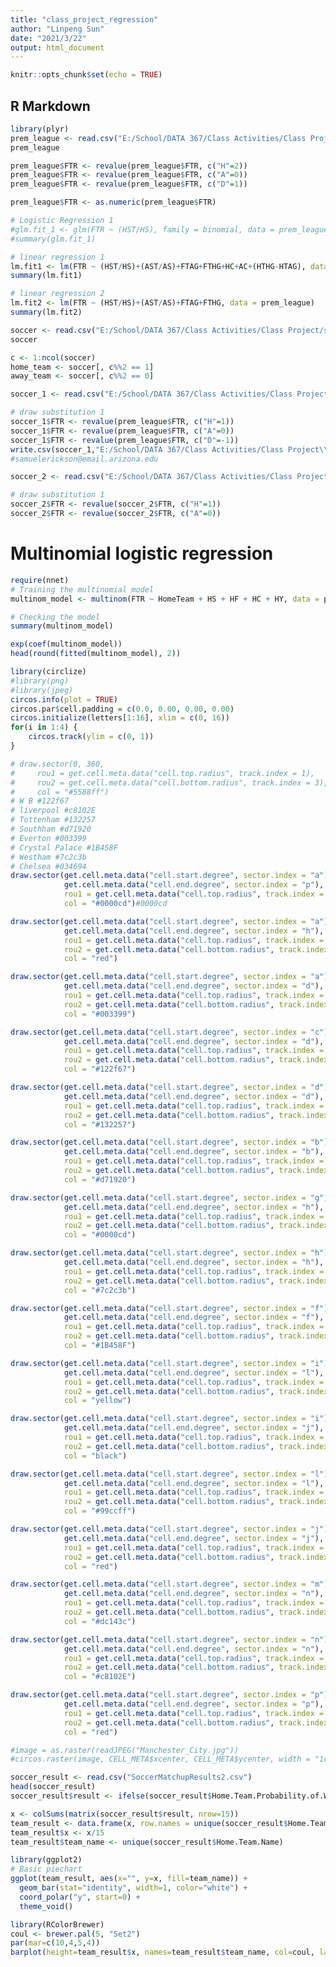 ---
title: "class_project_regression"
author: "Linpeng Sun"
date: "2021/3/22"
output: html_document
---

```{r setup, include=FALSE}
knitr::opts_chunk$set(echo = TRUE)
```

## R Markdown

```{r}
library(plyr)
prem_league <- read.csv("E:/School/DATA 367/Class Activities/Class Project/E0.csv", na.strings = "?")
prem_league
```

```{r}
prem_league$FTR <- revalue(prem_league$FTR, c("H"=2))
prem_league$FTR <- revalue(prem_league$FTR, c("A"=0))
prem_league$FTR <- revalue(prem_league$FTR, c("D"=1))
```

```{r}
prem_league$FTR <- as.numeric(prem_league$FTR)
```

```{r}
# Logistic Regression 1
#glm.fit_1 <- glm(FTR ~ (HST/HS), family = binomial, data = prem_league)
#summary(glm.fit_1)
```

```{r}
# linear regression 1
lm.fit1 <- lm(FTR ~ (HST/HS)+(AST/AS)+FTAG+FTHG+HC+AC+(HTHG-HTAG), data = prem_league) 
summary(lm.fit1)
```

```{r}
# linear regression 2
lm.fit2 <- lm(FTR ~ (HST/HS)+(AST/AS)+FTAG+FTHG, data = prem_league) 
summary(lm.fit2)
```

```{r}
soccer <- read.csv("E:/School/DATA 367/Class Activities/Class Project/soccer.csv", na.strings = "?")
soccer
```

```{r}
c <- 1:ncol(soccer)
home_team <- soccer[, c%%2 == 1]
away_team <- soccer[, c%%2 == 0]
```

```{r}
soccer_1 <- read.csv("E:/School/DATA 367/Class Activities/Class Project/soccer_SUPER_NEW.csv", na.strings = "?")
```

```{r}
# draw substitution 1
soccer_1$FTR <- revalue(prem_league$FTR, c("H"=1))
soccer_1$FTR <- revalue(prem_league$FTR, c("A"=0))
soccer_1$FTR <- revalue(prem_league$FTR, c("D"=-1))
write.csv(soccer_1,"E:/School/DATA 367/Class Activities/Class Project\\soccer_negative_one_zero _one.csv", row.names = FALSE)
#samuelerickson@email.arizona.edu
```

```{r}
soccer_2 <- read.csv("E:/School/DATA 367/Class Activities/Class Project/soccer_SUPER_NEW.csv", na.strings = "?")
```

```{r}
# draw substitution 1
soccer_2$FTR <- revalue(soccer_2$FTR, c("H"=1))
soccer_2$FTR <- revalue(soccer_2$FTR, c("A"=0))
```

# Multinomial logistic regression
```{r}
require(nnet)
# Training the multinomial model
multinom_model <- multinom(FTR ~ HomeTeam + HS + HF + HC + HY, data = prem_league)

# Checking the model
summary(multinom_model)
```

```{r}
exp(coef(multinom_model))
head(round(fitted(multinom_model), 2))
```

```{r}
library(circlize)
#library(png)
#library(jpeg)
circos.info(plot = TRUE)
circos.par$cell.padding = c(0.0, 0.00, 0.00, 0.00)
circos.initialize(letters[1:16], xlim = c(0, 16))
for(i in 1:4) {
    circos.track(ylim = c(0, 1))
}

# draw.sector(0, 360, 
#     rou1 = get.cell.meta.data("cell.top.radius", track.index = 1),
#     rou2 = get.cell.meta.data("cell.bottom.radius", track.index = 3),
#     col = "#5588ff")    
# W B #122f67
# liverpool #c8102E
# Tottenham #132257
# Southham #d71920
# Everton #003399
# Crystal Palace #1B458F
# Westham #7c2c3b
# Chelsea #034694
draw.sector(get.cell.meta.data("cell.start.degree", sector.index = "a"),
            get.cell.meta.data("cell.end.degree", sector.index = "p"),
            rou1 = get.cell.meta.data("cell.top.radius", track.index = 1),
            col = "#0000cd")#0000cd   

draw.sector(get.cell.meta.data("cell.start.degree", sector.index = "a"),
            get.cell.meta.data("cell.end.degree", sector.index = "h"),
            rou1 = get.cell.meta.data("cell.top.radius", track.index = 1),
            rou2 = get.cell.meta.data("cell.bottom.radius", track.index = 4),
            col = "red")

draw.sector(get.cell.meta.data("cell.start.degree", sector.index = "a"),
            get.cell.meta.data("cell.end.degree", sector.index = "d"),
            rou1 = get.cell.meta.data("cell.top.radius", track.index = 1),
            rou2 = get.cell.meta.data("cell.bottom.radius", track.index = 3),
            col = "#003399")

draw.sector(get.cell.meta.data("cell.start.degree", sector.index = "c"),
            get.cell.meta.data("cell.end.degree", sector.index = "d"),
            rou1 = get.cell.meta.data("cell.top.radius", track.index = 1),
            rou2 = get.cell.meta.data("cell.bottom.radius", track.index = 2),
            col = "#122f67")

draw.sector(get.cell.meta.data("cell.start.degree", sector.index = "d"),
            get.cell.meta.data("cell.end.degree", sector.index = "d"),
            rou1 = get.cell.meta.data("cell.top.radius", track.index = 1),
            rou2 = get.cell.meta.data("cell.bottom.radius", track.index = 1),
            col = "#132257")

draw.sector(get.cell.meta.data("cell.start.degree", sector.index = "b"),
            get.cell.meta.data("cell.end.degree", sector.index = "b"),
            rou1 = get.cell.meta.data("cell.top.radius", track.index = 1),
            rou2 = get.cell.meta.data("cell.bottom.radius", track.index = 1),
            col = "#d71920")

draw.sector(get.cell.meta.data("cell.start.degree", sector.index = "g"),
            get.cell.meta.data("cell.end.degree", sector.index = "h"),
            rou1 = get.cell.meta.data("cell.top.radius", track.index = 1),
            rou2 = get.cell.meta.data("cell.bottom.radius", track.index = 2),
            col = "#0000cd")

draw.sector(get.cell.meta.data("cell.start.degree", sector.index = "h"),
            get.cell.meta.data("cell.end.degree", sector.index = "h"),
            rou1 = get.cell.meta.data("cell.top.radius", track.index = 1),
            rou2 = get.cell.meta.data("cell.bottom.radius", track.index = 1),
            col = "#7c2c3b")

draw.sector(get.cell.meta.data("cell.start.degree", sector.index = "f"),
            get.cell.meta.data("cell.end.degree", sector.index = "f"),
            rou1 = get.cell.meta.data("cell.top.radius", track.index = 1),
            rou2 = get.cell.meta.data("cell.bottom.radius", track.index = 1),
            col = "#1B458F")

draw.sector(get.cell.meta.data("cell.start.degree", sector.index = "i"),
            get.cell.meta.data("cell.end.degree", sector.index = "l"),
            rou1 = get.cell.meta.data("cell.top.radius", track.index = 1),
            rou2 = get.cell.meta.data("cell.bottom.radius", track.index = 3),
            col = "yellow")

draw.sector(get.cell.meta.data("cell.start.degree", sector.index = "i"),
            get.cell.meta.data("cell.end.degree", sector.index = "j"),
            rou1 = get.cell.meta.data("cell.top.radius", track.index = 1),
            rou2 = get.cell.meta.data("cell.bottom.radius", track.index = 2),
            col = "black")

draw.sector(get.cell.meta.data("cell.start.degree", sector.index = "l"),
            get.cell.meta.data("cell.end.degree", sector.index = "l"),
            rou1 = get.cell.meta.data("cell.top.radius", track.index = 1),
            rou2 = get.cell.meta.data("cell.bottom.radius", track.index = 1),
            col = "#99ccff")

draw.sector(get.cell.meta.data("cell.start.degree", sector.index = "j"),
            get.cell.meta.data("cell.end.degree", sector.index = "j"),
            rou1 = get.cell.meta.data("cell.top.radius", track.index = 1),
            rou2 = get.cell.meta.data("cell.bottom.radius", track.index = 1),
            col = "red")

draw.sector(get.cell.meta.data("cell.start.degree", sector.index = "m"),
            get.cell.meta.data("cell.end.degree", sector.index = "n"),
            rou1 = get.cell.meta.data("cell.top.radius", track.index = 1),
            rou2 = get.cell.meta.data("cell.bottom.radius", track.index = 2),
            col = "#dc143c")

draw.sector(get.cell.meta.data("cell.start.degree", sector.index = "n"),
            get.cell.meta.data("cell.end.degree", sector.index = "n"),
            rou1 = get.cell.meta.data("cell.top.radius", track.index = 1),
            rou2 = get.cell.meta.data("cell.bottom.radius", track.index = 1),
            col = "#c8102E")

draw.sector(get.cell.meta.data("cell.start.degree", sector.index = "p"),
            get.cell.meta.data("cell.end.degree", sector.index = "p"),
            rou1 = get.cell.meta.data("cell.top.radius", track.index = 1),
            rou2 = get.cell.meta.data("cell.bottom.radius", track.index = 1),
            col = "red")

#image = as.raster(readJPEG("Manchester_City.jpg"))
#circos.raster(image, CELL_META$xcenter, CELL_META$ycenter, width = "1cm", facing = "inside")
```

```{r}
soccer_result <- read.csv("SoccerMatchupResults2.csv")
head(soccer_result)
soccer_result$result <- ifelse(soccer_result$Home.Team.Probability.of.Win > 0.5, 1, 0)
```

```{r}
x <- colSums(matrix(soccer_result$result, nrow=15))
team_result <- data.frame(x, row.names = unique(soccer_result$Home.Team.Name))
team_result$x <- x/15
team_result$team_name <- unique(soccer_result$Home.Team.Name)
```

```{r}
library(ggplot2)
# Basic piechart
ggplot(team_result, aes(x="", y=x, fill=team_name)) +
  geom_bar(stat="identity", width=1, color="white") +
  coord_polar("y", start=0) +
  theme_void() 
```

```{r}
library(RColorBrewer)
coul <- brewer.pal(5, "Set2") 
par(mar=c(10,4,5,4))
barplot(height=team_result$x, names=team_result$team_name, col=coul, las = 2)
```

